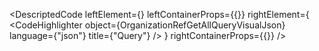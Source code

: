 
<DescriptedCode
  leftElement={<OrganizationRefGetAllQueryDesc />}
  leftContainerProps={{}}
  rightElement={
    <CodeHighlighter
      object={OrganizationRefGetAllQueryVisualJson}
      language={"json"}
      title={"Query"}
    />
  }
  rightContainerProps={{}}
/>
